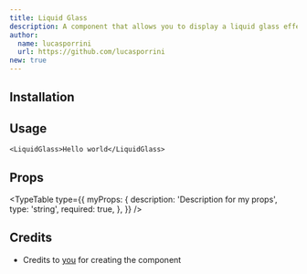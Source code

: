 ```yaml
---
title: Liquid Glass
description: A component that allows you to display a liquid glass effect, inspired by iOS26.
author:
  name: lucasporrini
  url: https://github.com/lucasporrini
new: true
---
```


<ComponentPreview name="liquid-glass-demo" />

## Installation

<ComponentInstallation name="liquid-glass" />

## Usage

```tsx
<LiquidGlass>Hello world</LiquidGlass>
```

## Props

<TypeTable
  type={{
    myProps: {
      description: 'Description for my props',
      type: 'string',
      required: true,
    },
  }}
/>

## Credits

- Credits to [you](https://link-to-your-profile.com) for creating the component
